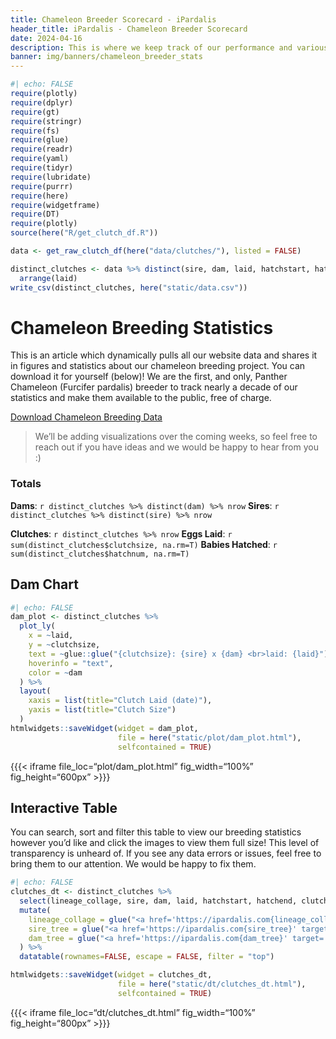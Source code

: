```yaml
---
title: Chameleon Breeder Scorecard - iPardalis
header_title: iPardalis - Chameleon Breeder Scorecard
date: 2024-04-16
description: This is where we keep track of our performance and various statistics about our chameleon breeding program.
banner: img/banners/chameleon_breeder_stats
---
```


```r
#| echo: FALSE
require(plotly)
require(dplyr)
require(gt)
require(stringr)
require(fs)
require(glue)
require(readr)
require(yaml)
require(tidyr)
require(lubridate)
require(purrr)
require(here)
require(widgetframe)
require(DT)
require(plotly)
source(here("R/get_clutch_df.R"))

data <- get_raw_clutch_df(here("data/clutches/"), listed = FALSE)

distinct_clutches <- data %>% distinct(sire, dam, laid, hatchstart, hatchend, hatchnum, clutchsize, maleprice, femaleprice, sire_tree, sire_doh, dam_tree, dam_doh, lineage_collage) %>%
  arrange(laid)
write_csv(distinct_clutches, here("static/data.csv"))
```

# Chameleon Breeding Statistics
This is an article which dynamically pulls all our website data and shares it in figures and statistics about our chameleon breeding project. You can download it for yourself (below)! We are the first, and only, Panther Chameleon (Furcifer pardalis) breeder to track nearly a decade of our statistics and make them available to the public, free of charge.
<p>
<a class="btn btn-template-main" href="https://ipardalis.com/data.csv">Download Chameleon Breeding Data <i class="fas fa-download"></i></a>
</p>
> We'll be adding visualizations over the coming weeks, so feel free to reach out if you have ideas and we would be happy to hear from you :)

### Totals
**Dams**: `r distinct_clutches %>% distinct(dam) %>% nrow`
**Sires**: `r distinct_clutches %>% distinct(sire) %>% nrow`

**Clutches**: `r distinct_clutches %>% nrow`
**Eggs Laid**: `r sum(distinct_clutches$clutchsize, na.rm=T)`
**Babies Hatched**: `r sum(distinct_clutches$hatchnum, na.rm=T)`

## Dam Chart

```r
#| echo: FALSE
dam_plot <- distinct_clutches %>%
  plot_ly(
    x = ~laid,
    y = ~clutchsize,
    text = ~glue::glue("{clutchsize}: {sire} x {dam} <br>laid: {laid}"),
    hoverinfo = "text",
    color = ~dam
  ) %>%
  layout(
    xaxis = list(title="Clutch Laid (date)"),
    yaxis = list(title="Clutch Size")
  )
htmlwidgets::saveWidget(widget = dam_plot,
                        file = here("static/plot/dam_plot.html"),
                        selfcontained = TRUE)
```

{{{< iframe file_loc="plot/dam_plot.html" fig_width="100%" fig_height="600px" >}}}

## Interactive Table
You can search, sort and filter this table to view our breeding statistics however you'd like and click the images to view them full size! This level of transparency is unheard of. If you see any data errors or issues, feel free to bring them to our attention. We would be happy to fix them.

```r
#| echo: FALSE
clutches_dt <- distinct_clutches %>% 
  select(lineage_collage, sire, dam, laid, hatchstart, hatchend, clutchsize, hatchnum, sire_doh, sire_tree, dam_doh, dam_tree) %>%
  mutate(
    lineage_collage = glue("<a href='https://ipardalis.com{lineage_collage}' target='_blank'><img src='https://ipardalis.com{lineage_collage}' height='100px'></img></a>"),
    sire_tree = glue("<a href='https://ipardalis.com{sire_tree}' target='_blank'><img src='https://ipardalis.com{sire_tree}' height='100px'></img></a>"),
    dam_tree = glue("<a href='https://ipardalis.com{dam_tree}' target='_blank'><img src='https://ipardalis.com{dam_tree}' height='100px'></img></a>")
  ) %>%
  datatable(rownames=FALSE, escape = FALSE, filter = "top")

htmlwidgets::saveWidget(widget = clutches_dt,
                        file = here("static/dt/clutches_dt.html"),
                        selfcontained = TRUE)

```

{{{< iframe file_loc="dt/clutches_dt.html" fig_width="100%" fig_height="800px" >}}}

